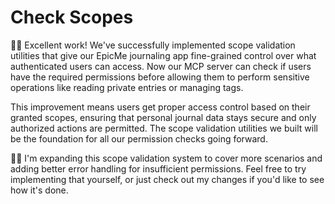 # Check Scopes

👨‍💼 Excellent work! We've successfully implemented scope validation utilities that give our EpicMe journaling app fine-grained control over what authenticated users can access. Now our MCP server can check if users have the required permissions before allowing them to perform sensitive operations like reading private entries or managing tags.

This improvement means users get proper access control based on their granted scopes, ensuring that personal journal data stays secure and only authorized actions are permitted. The scope validation utilities we built will be the foundation for all our permission checks going forward.

🧝‍♀️ I'm expanding this scope validation system to cover more scenarios and adding better error handling for insufficient permissions. Feel free to try implementing that yourself, or just <NextDiffLink>check out my changes</NextDiffLink> if you'd like to see how it's done.
